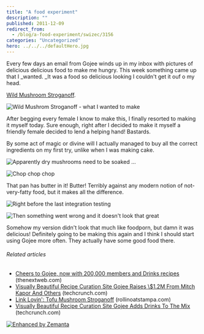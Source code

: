 ```yaml
---
title: "A food experiment"
description: ""
published: 2011-12-09
redirect_from:
  - /blog/a-food-experiment/swizec/3156
categories: "Uncategorized"
hero: ../../../defaultHero.jpg
---
```


Every few days an email from Gojee winds up in my inbox with pictures of delicious delicious food to make me hungry. This week something came up that I \_wanted. \_It was a food so delicious looking I couldn't get it ouf o my head.

[Wild Mushroom Stroganoff](http://www.gojee.com/food/links/wild-mushroom-stroganoff).

![Wild Mushrom Stroganoff - what I wanted to make](http://swizec.com/blog/wp-content/uploads/2011/12/Screen-Shot-2011-12-09-at-5.07.33-PM.png "Wild Mushrom Stroganoff - what I wanted to make")

After begging every female I know to make this, I finally resorted to making it myself today. Sure enough, right after I decided to make it myself a friendly female decided to lend a helping hand! Bastards.

By some act of magic or divine will I actually managed to buy all the correct ingredients on my first try, unlike when I was making cake.

![Apparently dry mushrooms need to be soaked ...](http://swizec.com/blog/wp-content/uploads/2011/12/Screen-Shot-2011-12-09-at-5.20.07-PM.png "Apparently dry mushrooms need to be soaked ...")

![Chop chop chop](http://swizec.com/blog/wp-content/uploads/2011/12/Screen-Shot-2011-12-09-at-5.20.22-PM.png "Chop chop chop")

That pan has butter in it! Butter! Terribly against any modern notion of not-very-fatty food, but it makes all the difference.

![Right before the last integration testing](http://swizec.com/blog/wp-content/uploads/2011/12/41e1bb62226e11e19896123138142014_75.jpg "Right before the last integration testing")

![Then something went wrong and it doesn't look that great](http://swizec.com/blog/wp-content/uploads/2011/12/85783f08227e11e1abb01231381b65e3_75.jpg "Then something went wrong and it doesn't look that great")

Somehow my version didn't look that much like foodporn, but damn it was delicious! Definitely going to be making this again and I think I should start using Gojee more often. They actually have some good food there.

###### Related articles

- [Cheers to Gojee, now with 200,000 members and Drinks recipes](http://thenextweb.com/insider/2011/11/10/cheers-to-gojee-now-with-200000-members-and-drinks-recipes/) (thenextweb.com)
- [Visually Beautiful Recipe Curation Site Gojee Raises \\\$1.2M From Mitch Kapor And Others](http://techcrunch.com/2011/09/14/visually-beautiful-recipe-curation-site-gojee-raises-1-2m-from-mitch-kapor-and-others/) (techcrunch.com)
- [Link Lovin': Tofu Mushroom Stroganoff](http://rollinoatstampa.com/2011/09/17/link-lovin-tofu-mushroom-stroganoff/) (rollinoatstampa.com)
- [Visually Beautiful Recipe Curation Site Gojee Adds Drinks To The Mix](http://techcrunch.com/2011/11/10/visually-beautiful-recipe-curation-site-gojee-adds-drinks-to-the-mix/) (techcrunch.com)

[![Enhanced by Zemanta](http://img.zemanta.com/zemified_e.png?x-id=a56a01cf-521e-4131-9fbd-0ec1d172a356)](http://www.zemanta.com/ "Enhanced by Zemanta")
